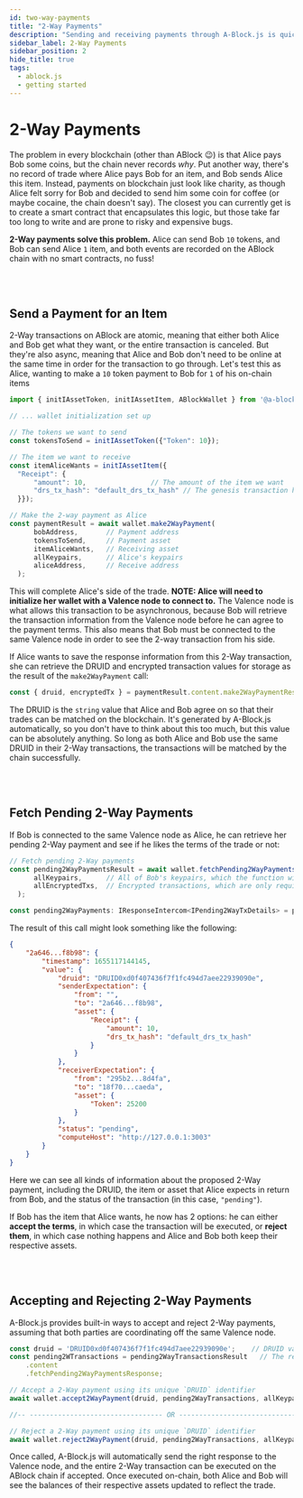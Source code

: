 ```yaml
---
id: two-way-payments
title: "2-Way Payments"
description: "Sending and receiving payments through A-Block.js is quick and simple"
sidebar_label: 2-Way Payments
sidebar_position: 2
hide_title: true
tags:
  - ablock.js
  - getting started
---
```



# 2-Way Payments

The problem in every blockchain (other than ABlock 😉) is that Alice pays Bob some coins, but the chain never records _why_. Put another way, there's no record of trade where Alice pays Bob 
for an item, and Bob sends Alice this item. Instead, payments on blockchain just look like charity, as though Alice felt sorry for Bob and decided to send him some coin for coffee (or maybe cocaine, the chain doesn't say). 
The closest you can currently get is to create a smart contract that encapsulates this logic, but those take far too long to write and are prone to risky 
and expensive bugs. 

**2-Way payments solve this problem.** Alice can send Bob `10` tokens, and Bob can send Alice `1` item, and both events are recorded on the ABlock chain with no smart contracts, no fuss!

<br></br>

## Send a Payment for an Item

2-Way transactions on ABlock are atomic, meaning that either both Alice and Bob get what they want, or the entire transaction is canceled. But they're also async, meaning that Alice and Bob don't need to be online 
at the same time in order for the transaction to go through. Let's test this as Alice, wanting to make a `10` token payment to Bob for `1` of his on-chain items

```javascript
import { initIAssetToken, initIAssetItem, ABlockWallet } from '@a-block/a-blockjs';

// ... wallet initialization set up

// The tokens we want to send
const tokensToSend = initIAssetToken({"Token": 10});

// The item we want to receive
const itemAliceWants = initIAssetItem({
  "Receipt": {
      "amount": 10,                // The amount of the item we want
      "drs_tx_hash": "default_drs_tx_hash" // The genesis transaction hash for the item, its identifier on-chain
  }});

// Make the 2-way payment as Alice
const paymentResult = await wallet.make2WayPayment(
      bobAddress,       // Payment address
      tokensToSend,     // Payment asset
      itemAliceWants,   // Receiving asset
      allKeypairs,      // Alice's keypairs
      aliceAddress,     // Receive address
  );
```

This will complete Alice's side of the trade. **NOTE: Alice will need to initialize her wallet with a Valence node to connect to.** The Valence node is what allows this transaction to be asynchronous, because Bob will 
retrieve the transaction information from the Valence node before he can agree to the payment terms. This also means that Bob must be connected to the same Valence node in order to see the 2-way transaction from his side.

If Alice wants to save the response information from this 2-Way transaction, she can retrieve the DRUID and encrypted transaction values for storage as the result of the `make2WayPayment` call:

```javascript
const { druid, encryptedTx } = paymentResult.content.make2WayPaymentResponse;
```

The DRUID is the `string` value that Alice and Bob agree on so that their trades can be matched on the blockchain. It's generated by A-Block.js automatically, so you don't have to think about this too much, but this value 
can be absolutely anything. So long as both Alice and Bob use the same DRUID in their 2-Way transactions, the transactions will be matched by the chain successfully.

<br></br>

## Fetch Pending 2-Way Payments

If Bob is connected to the same Valence node as Alice, he can retrieve her pending 2-Way payment and see if he likes the terms of the trade or not:

```javascript
// Fetch pending 2-Way payments
const pending2WayPaymentsResult = await wallet.fetchPending2WayPayments(
      allKeypairs,      // All of Bob's keypairs, which the function will pull addresses from
      allEncryptedTxs,  // Encrypted transactions, which are only required if they've been saved by Bob before
  );

const pending2WayPayments: IResponseIntercom<IPending2WayTxDetails> = pending2WayPaymentsResult.content.fetchPending2WayPaymentsResponse;
```

The result of this call might look something like the following:

```json
{
    "2a646...f8b98": {
        "timestamp": 1655117144145,
        "value": {
            "druid": "DRUID0xd0f407436f7f1fc494d7aee22939090e",
            "senderExpectation": {
                "from": "",
                "to": "2a646...f8b98",
                "asset": {
                    "Receipt": {
                        "amount": 10,
                        "drs_tx_hash": "default_drs_tx_hash"
                    }
                }
            },
            "receiverExpectation": {
                "from": "295b2...8d4fa",
                "to": "18f70...caeda",
                "asset": {
                    "Token": 25200
                }
            },
            "status": "pending",
            "computeHost": "http://127.0.0.1:3003"
        }
    }
}
```

Here we can see all kinds of information about the proposed 2-Way payment, including the DRUID, the item or asset that Alice expects in return from Bob, and the status of the transaction (in this case, `"pending"`). 

If Bob has the item that Alice wants, he now has 2 options: he can either **accept the terms**, in which case the transaction will be executed, or **reject them**, in which case nothing happens and Alice and Bob both keep their 
respective assets.

<br></br>

## Accepting and Rejecting 2-Way Payments

A-Block.js provides built-in ways to accept and reject 2-Way payments, assuming that both parties are coordinating off the same Valence node. 

```javascript
const druid = 'DRUID0xd0f407436f7f1fc494d7aee22939090e';    // DRUID value that matches Alice and Bob's transactions
const pending2WTransactions = pending2WayTransactionsResult   // The response we received from fetching pending 2-Way payments
    .content
    .fetchPending2WayPaymentsResponse;   

// Accept a 2-Way payment using its unique `DRUID` identifier
await wallet.accept2WayPayment(druid, pending2WayTransactions, allKeypairs);

//-- --------------------------------- OR ---------------------------------- --//

// Reject a 2-Way payment using its unique `DRUID` identifier
await wallet.reject2WayPayment(druid, pending2WayTransactions, allKeypairs);
```

Once called, A-Block.js will automatically send the right response to the Valence node, and the entire 2-Way transaction can be executed on the ABlock chain if accepted. Once executed on-chain, 
both Alice and Bob will see the balances of their respective assets updated to reflect the trade.
